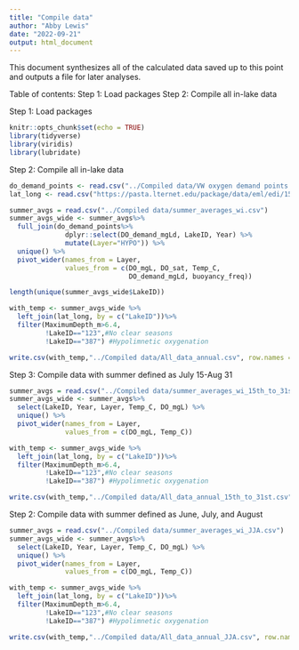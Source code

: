 ```yaml
---
title: "Compile data"
author: "Abby Lewis"
date: "2022-09-21"
output: html_document
---
```


This document synthesizes all of the calculated data saved up to this point and outputs a file for later analyses. 

Table of contents:
Step 1: Load packages
Step 2: Compile all in-lake data


Step 1: Load packages

```r
knitr::opts_chunk$set(echo = TRUE)
library(tidyverse)
library(viridis)
library(lubridate)
```

Step 2: Compile all in-lake data

```r
do_demand_points <- read.csv("../Compiled data/VW oxygen demand points.csv")
lat_long <- read.csv("https://pasta.lternet.edu/package/data/eml/edi/1530/1/fadd3eaa25b5fdd1fc4efba70e660579")

summer_avgs = read.csv("../Compiled data/summer_averages_wi.csv")
summer_avgs_wide <- summer_avgs%>%
  full_join(do_demand_points%>%
              dplyr::select(DO_demand_mgLd, LakeID, Year) %>%
              mutate(Layer="HYPO")) %>%
  unique() %>%
  pivot_wider(names_from = Layer, 
              values_from = c(DO_mgL, DO_sat, Temp_C,
                              DO_demand_mgLd, buoyancy_freq))

length(unique(summer_avgs_wide$LakeID))

with_temp <- summer_avgs_wide %>%
  left_join(lat_long, by = c("LakeID"))%>%
  filter(MaximumDepth_m>6.4,
         !LakeID=="123",#No clear seasons
         !LakeID=="387") #Hypolimnetic oxygenation

write.csv(with_temp,"../Compiled data/All_data_annual.csv", row.names =F)
```

Step 3: Compile data with summer defined as July 15-Aug 31

```r
summer_avgs = read.csv("../Compiled data/summer_averages_wi_15th_to_31st.csv")
summer_avgs_wide <- summer_avgs%>%
  select(LakeID, Year, Layer, Temp_C, DO_mgL) %>%
  unique() %>%
  pivot_wider(names_from = Layer, 
              values_from = c(DO_mgL, Temp_C))

with_temp <- summer_avgs_wide %>%
  left_join(lat_long, by = c("LakeID"))%>%
  filter(MaximumDepth_m>6.4,
         !LakeID=="123",#No clear seasons
         !LakeID=="387") #Hypolimnetic oxygenation

write.csv(with_temp,"../Compiled data/All_data_annual_15th_to_31st.csv", row.names = F)
```

Step 2: Compile data with summer defined as June, July, and August

```r
summer_avgs = read.csv("../Compiled data/summer_averages_wi_JJA.csv")
summer_avgs_wide <- summer_avgs%>%
  select(LakeID, Year, Layer, Temp_C, DO_mgL) %>%
  unique() %>%
  pivot_wider(names_from = Layer, 
              values_from = c(DO_mgL, Temp_C))

with_temp <- summer_avgs_wide %>%
  left_join(lat_long, by = c("LakeID"))%>%
  filter(MaximumDepth_m>6.4,
         !LakeID=="123",#No clear seasons
         !LakeID=="387") #Hypolimnetic oxygenation

write.csv(with_temp,"../Compiled data/All_data_annual_JJA.csv", row.names =F)
```